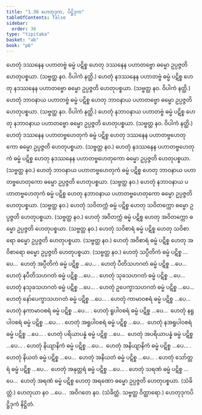 ```yaml
---
title: "1.36 ဟေတုဒုက, ပိဋ္ဌိဒုက"
tableOfContents: false
sidebar:
  order: 36
type: "tipitaka"
basket: "ab"
book: "p6"
---
```



<DynamicBreadcrumb />

<Division number="60" book="p6" e="ch" v="39" p="53">

<Paragraph number="169" book="p6">
ဟေတုံ ဒဿနေန ပဟာတဗ္ဗံ ဓမ္မံ ပဋိစ္စ ဟေတု ဒဿနေန ပဟာတဗ္ဗော ဓမ္မော ဥပ္ပဇ္ဇတိ ဟေတုပစ္စယာ. (သဗ္ဗတ္ထ နဝ. ဝိပါကံ နတ္ထိ.)
</Paragraph>

<Paragraph number="170" book="p6">
ဟေတုံ နဒဿနေန ပဟာတဗ္ဗံ ဓမ္မံ ပဋိစ္စ ဟေတု နဒဿနေန ပဟာတဗ္ဗော ဓမ္မော ဥပ္ပဇ္ဇတိ ဟေတုပစ္စယာ. (သဗ္ဗတ္ထ နဝ. ဝိပါကံ နတ္ထိ.)
</Paragraph>

</Division>
<Division number="61" book="p6" e="ch" v="39" p="53">

<Paragraph number="171" book="p6">
ဟေတုံ ဘာဝနာယ ပဟာတဗ္ဗံ ဓမ္မံ ပဋိစ္စ ဟေတု ဘာဝနာယ ပဟာတဗ္ဗော ဓမ္မော ဥပ္ပဇ္ဇတိ ဟေတုပစ္စယာ. (သဗ္ဗတ္ထ နဝ. ဝိပါကံ နတ္ထိ.)
</Paragraph>

<Paragraph number="172" book="p6">
ဟေတုံ နဘာဝနာယ ပဟာတဗ္ဗံ ဓမ္မံ ပဋိစ္စ ဟေတု နဘာဝနာယ ပဟာတဗ္ဗော ဓမ္မော ဥပ္ပဇ္ဇတိ ဟေတုပစ္စယာ. (သဗ္ဗတ္ထ နဝ. ဝိပါကံ နတ္ထိ.)
</Paragraph>

</Division>
<Division number="62" book="p6" e="ch" v="39" p="53">

<Paragraph number="173" book="p6">
ဟေတုံ ဒဿနေန ပဟာတဗ္ဗဟေတုကံ ဓမ္မံ ပဋိစ္စ ဟေတု ဒဿနေန ပဟာတဗ္ဗဟေတုကော ဓမ္မော ဥပ္ပဇ္ဇတိ ဟေတုပစ္စယာ. (သဗ္ဗတ္ထ နဝ.)
</Paragraph>

<Paragraph number="174" book="p6">
ဟေတုံ နဒဿနေန ပဟာတဗ္ဗဟေတုကံ ဓမ္မံ ပဋိစ္စ ဟေတု နဒဿနေန ပဟာတဗ္ဗဟေတုကော ဓမ္မော ဥပ္ပဇ္ဇတိ ဟေတုပစ္စယာ. (သဗ္ဗတ္ထ နဝ.)
</Paragraph>

</Division>
<Division number="63" book="p6" e="ch" v="39" p="54">

<Paragraph number="175" book="p6">
ဟေတုံ ဘာဝနာယ ပဟာတဗ္ဗဟေတုကံ ဓမ္မံ ပဋိစ္စ ဟေတု ဘာဝနာယ ပဟာတဗ္ဗဟေတုကော ဓမ္မော ဥပ္ပဇ္ဇတိ ဟေတုပစ္စယာ. (သဗ္ဗတ္ထ နဝ.)
</Paragraph>

<Paragraph number="176" book="p6">
ဟေတုံ နဘာဝနာယ ပဟာတဗ္ဗဟေတုကံ ဓမ္မံ ပဋိစ္စ ဟေတု နဘာဝနာယ ပဟာတဗ္ဗဟေတုကော ဓမ္မော ဥပ္ပဇ္ဇတိ ဟေတုပစ္စယာ. (သဗ္ဗတ္ထ နဝ.)
</Paragraph>

</Division>
<Division number="64" book="p6" e="ch" v="39" p="54">

<Paragraph number="177" book="p6">
ဟေတုံ သဝိတက္ကံ ဓမ္မံ ပဋိစ္စ ဟေတု သဝိတက္ကော ဓမ္မော ဥပ္ပဇ္ဇတိ ဟေတုပစ္စယာ. (သဗ္ဗတ္ထ နဝ.)
</Paragraph>

<Paragraph number="178" book="p6">
ဟေတုံ အဝိတက္ကံ ဓမ္မံ ပဋိစ္စ ဟေတု အဝိတက္ကော ဓမ္မော ဥပ္ပဇ္ဇတိ ဟေတုပစ္စယာ. (သဗ္ဗတ္ထ နဝ.)
</Paragraph>

</Division>
<Division number="65" book="p6" e="ch" v="39" p="54">

<Paragraph number="179" book="p6">
ဟေတုံ သဝိစာရံ ဓမ္မံ ပဋိစ္စ ဟေတု သဝိစာရော ဓမ္မော ဥပ္ပဇ္ဇတိ ဟေတုပစ္စယာ. (သဗ္ဗတ္ထ နဝ.)
</Paragraph>

<Paragraph number="180" book="p6">
ဟေတုံ အဝိစာရံ ဓမ္မံ ပဋိစ္စ ဟေတု အဝိစာရော ဓမ္မော ဥပ္ပဇ္ဇတိ ဟေတုပစ္စယာ. (သဗ္ဗတ္ထ နဝ.)
</Paragraph>

</Division>
<Division number="66" book="p6" e="ch" v="39" p="54">

<Paragraph number="181" book="p6">
ဟေတုံ သပ္ပီတိကံ ဓမ္မံ ပဋိစ္စ …ပေ…  ဟေတုံ အပ္ပီတိကံ ဓမ္မံ ပဋိစ္စ …ပေ… .
</Paragraph>

<Paragraph number="182" book="p6">
ဟေတုံ ပီတိသဟဂတံ ဓမ္မံ ပဋိစ္စ …ပေ…  ဟေတုံ နပီတိသဟဂတံ ဓမ္မံ ပဋိစ္စ …ပေ… .
</Paragraph>

<Paragraph number="183" book="p6">
ဟေတုံ သုခသဟဂတံ ဓမ္မံ ပဋိစ္စ …ပေ…  ဟေတုံ နသုခသဟဂတံ ဓမ္မံ ပဋိစ္စ …ပေ… .
</Paragraph>

<Paragraph number="184" book="p6">
ဟေတုံ ဥပေက္ခာသဟဂတံ ဓမ္မံ ပဋိစ္စ …ပေ…  ဟေတုံ နော်ပေက္ခာသဟဂတံ ဓမ္မံ ပဋိစ္စ …ပေ… .
</Paragraph>

<Paragraph number="185" book="p6">
ဟေတုံ ကာမာဝစရံ ဓမ္မံ ပဋိစ္စ …ပေ…  ဟေတုံ နကာမာဝစရံ ဓမ္မံ ပဋိစ္စ …ပေ… .
</Paragraph>

<Paragraph number="186" book="p6">
ဟေတုံ ရူပါဝစရံ ဓမ္မံ ပဋိစ္စ …ပေ…  ဟေတုံ နရူပါဝစရံ ဓမ္မံ ပဋိစ္စ …ပေ… .
</Paragraph>

<Paragraph number="187" book="p6">
ဟေတုံ အရူပါဝစရံ ဓမ္မံ ပဋိစ္စ …ပေ…  ဟေတုံ နအရူပါဝစရံ ဓမ္မံ ပဋိစ္စ …ပေ… .
</Paragraph>

<Paragraph number="188" book="p6">
ဟေတုံ ပရိယာပန္နံ ဓမ္မံ ပဋိစ္စ …ပေ…  ဟေတုံ အပရိယာပန္နံ ဓမ္မံ ပဋိစ္စ …ပေ… .
</Paragraph>

<Paragraph number="189" book="p6">
ဟေတုံ နိယျာနိကံ ဓမ္မံ ပဋိစ္စ …ပေ…  ဟေတုံ အနိယျာနိကံ ဓမ္မံ ပဋိစ္စ …ပေ… .
</Paragraph>

<Paragraph number="190" book="p6">
ဟေတုံ နိယတံ ဓမ္မံ ပဋိစ္စ …ပေ…  ဟေတုံ အနိယတံ ဓမ္မံ ပဋိစ္စ …ပေ… .
</Paragraph>

<Paragraph number="191" book="p6">
ဟေတုံ သော်တ္တရံ ဓမ္မံ ပဋိစ္စ …ပေ…  ဟေတုံ အနုတ္တရံ ဓမ္မံ ပဋိစ္စ …ပေ… .
</Paragraph>

<Paragraph number="192" book="p6">
ဟေတုံ သရဏံ ဓမ္မံ ပဋိစ္စ …ပေ…  ဟေတုံ အရဏံ ဓမ္မံ ပဋိစ္စ ဟေတု အရဏော ဓမ္မော ဥပ္ပဇ္ဇတိ ဟေတုပစ္စယာ. (သံခိတ္တံ.)
</Paragraph>

<Paragraph number="193" book="p6">
ဟေတုယာ နဝ …ပေ…  အဝိဂတေ နဝ. (သံခိတ္တံ. သဗ္ဗတ္ထ ဝိတ္ထာရော.)

</Paragraph>
</Division>

<Paragraph number="194" type="center" book="p6">
ဟေတုဒုကပိဋ္ဌိဒုကံ နိဋ္ဌိတံ.
</Paragraph>